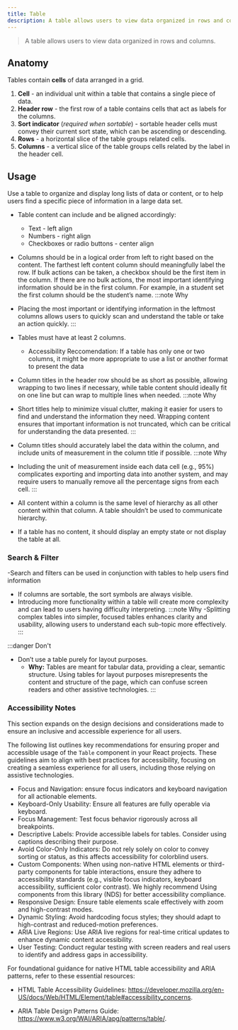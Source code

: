 ```yaml
---
title: Table
description: A table allows users to view data organized in rows and columns.
---
```


> A table allows users to view data organized in rows and columns.

## Anatomy

Tables contain **cells** of data arranged in a grid.

1. **Cell** - an individual unit within a table that contains a single piece of data. 
1. **Header row** - the first row of a table contains cells that act as labels for the columns. 
1. **Sort indicator** (_required when sortable_) - sortable header cells must convey their current sort state, which can be ascending or descending. 
1. **Rows** - a horizontal slice of the table groups related cells. 
1. **Columns** - a vertical slice of the table groups cells related by the label in the header cell. 


## Usage

Use a table to organize and display long lists of data or content, or to help users find a specific piece of information in a large data set.

- Table content can include and be aligned accordingly:
	- Text  - left align
	- Numbers  - right align
	- Checkboxes or radio buttons  - center align
- Columns should be in a logical order from left to right based on the content. The farthest left content column should meaningfully label the row. If bulk actions can be taken, a checkbox should be the first item in the column.  If there are no bulk actions, the most important identifying information should be in the first column. For example, in a student set the first column should be the student’s name.
:::note Why
- Placing the most important or identifying information in the leftmost columns allows users to quickly scan and understand the table or take an action quickly.
:::

- Tables must have at least 2 columns.
	- Accessibility Reccomendation:  If a table has only one or two columns, it might be more appropriate to use a list or another format to present the data 
- Column titles in the header row should be as short as possible, allowing wrapping to two lines if necessary, while table content should ideally fit on one line but can wrap to multiple lines when needed.
:::note Why
- Short titles help to minimize visual clutter, making it easier for users to find and understand the information they need. Wrapping content ensures that important information is not truncated, which can be critical for understanding the data presented.
:::

- Column titles should accurately label the data within the column, and include units of measurement in the column title if possible. 
:::note Why
- Including the unit of measurement inside each data cell (e.g., 95%) complicates exporting and importing data into another system, and may require users to manually remove all the percentage signs from each cell.
:::

- All content within a column is the same level of hierarchy as all other content within that column. A table shouldn’t be used to communicate hierarchy.
- If a table has no content, it should display an empty state or not display the table at all.

### Search & Filter 

-Search and filters can be used in conjunction with tables to help users find information 
- If columns are sortable, the sort symbols are always visible. 
- Introducing more functionality within a table will create more complexity and can lead to users having difficulty interpreting.
:::note Why
-Splitting complex tables into simpler, focused tables enhances clarity and usability, allowing users to understand each sub-topic more effectively.
:::

:::danger Don't
- Don’t use a table purely for layout purposes.
	- **Why:** Tables are meant for tabular data, providing a clear, semantic structure. Using tables for layout purposes misrepresents the content and structure of the page, which can confuse screen readers and other assistive technologies.
:::


### Accessibility Notes 

This section expands on the design decisions and considerations made to ensure an inclusive and accessible experience for all users. 

The following list outlines key recommendations for ensuring proper and accessible usage of the `Table` component in your React projects. These guidelines aim to align with best practices for accessibility, focusing on creating a seamless experience for all users, including those relying on assistive technologies. 

- Focus and Navigation: ensure focus indicators and keyboard navigation for all actionable elements.   
- Keyboard-Only Usability: Ensure all features are fully operable via keyboard.   
- Focus Management: Test focus behavior rigorously across all breakpoints.   
- Descriptive Labels: Provide accessible labels for tables. Consider  using captions describing their purpose.   
- Avoid Color-Only Indicators: Do not rely solely on color to convey sorting or status, as this affects accessibility for colorblind users.   
- Custom Components: When using non-native HTML elements or third-party components for table interactions, ensure they adhere to accessibility standards (e.g., visible focus indicators, keyboard accessibility, sufficient color contrast). We highly recommend Using components from this library (NDS) for better accessibility compliance.   
- Responsive Design: Ensure table elements scale effectively with zoom and high-contrast modes.   
- Dynamic Styling: Avoid hardcoding focus styles; they should adapt to high-contrast and reduced-motion preferences.   
- ARIA Live Regions: Use ARIA live regions for real-time critical updates to enhance dynamic content accessibility.   
- User Testing: Conduct regular testing with screen readers and real users to identify and address gaps in accessibility.   

For foundational guidance for native HTML table accessibility and ARIA patterns, refer to these essential resources:   

- HTML Table Accessibility Guidelines: https://developer.mozilla.org/en-US/docs/Web/HTML/Element/table#accessibility_concerns.   

- ARIA Table Design Patterns Guide: https://www.w3.org/WAI/ARIA/apg/patterns/table/.   
